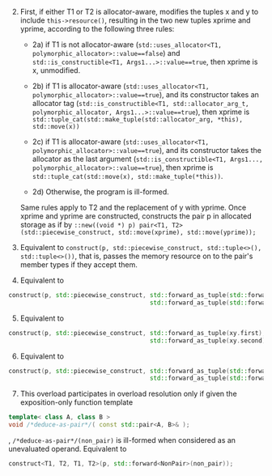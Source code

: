 2) First, if either T1 or T2 is allocator-aware, modifies the tuples x and y to include `this->resource()`, 
resulting in the two new tuples xprime and yprime, according to the following three rules:

    * 2a) if T1 is not allocator-aware (`std::uses_allocator<T1, polymorphic_allocator>::value==false`) and 
        `std::is_constructible<T1, Args1...>::value==true`, then xprime is x, unmodified.

    * 2b) if T1 is allocator-aware (`std::uses_allocator<T1, polymorphic_allocator>::value==true`), and 
        its constructor takes an allocator tag (`std::is_constructible<T1, std::allocator_arg_t, polymorphic_allocator, Args1...>::value==true`), 
        then xprime is `std::tuple_cat(std::make_tuple(std::allocator_arg, *this), std::move(x))`

    * 2c) if T1 is allocator-aware (`std::uses_allocator<T1, polymorphic_allocator>::value==true`), and 
        its constructor takes the allocator as the last argument (`std::is_constructible<T1, Args1..., polymorphic_allocator>::value==true`),
        then xprime is `std::tuple_cat(std::move(x), std::make_tuple(*this))`.
    
    * 2d) Otherwise, the program is ill-formed.

    Same rules apply to T2 and the replacement of y with yprime.
    Once xprime and yprime are constructed, constructs the pair p in allocated storage as if by
    `::new((void *) p) pair<T1, T2>(std::piecewise_construct, std::move(xprime), std::move(yprime));`

3) Equivalent to `construct(p, std::piecewise_construct, std::tuple<>(), std::tuple<>())`, 
that is, passes the memory resource on to the pair's member types if they accept them.

4) Equivalent to
```cpp
construct(p, std::piecewise_construct, std::forward_as_tuple(std::forward<U>(x)),
                                       std::forward_as_tuple(std::forward<V>(y)))
```

5) Equivalent to
```cpp
construct(p, std::piecewise_construct, std::forward_as_tuple(xy.first),
                                       std::forward_as_tuple(xy.second))
```

6) Equivalent to
```cpp
construct(p, std::piecewise_construct, std::forward_as_tuple(std::forward<U>(xy.first)),
                                       std::forward_as_tuple(std::forward<V>(xy.second)))
```

7) This overload participates in overload resolution only if given the exposition-only function template
```cpp
template< class A, class B >
void /*deduce-as-pair*/( const std::pair<A, B>& );
```
, `/*deduce-as-pair*/(non_pair)` is ill-formed when considered as an unevaluated operand. Equivalent to
```cpp
construct<T1, T2, T1, T2>(p, std::forward<NonPair>(non_pair));
```